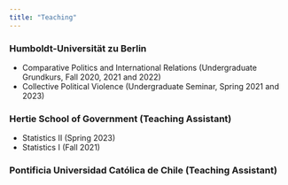 ```yaml
---
title: "Teaching"
---
```


### Humboldt-Universität zu Berlin

-   Comparative Politics and International Relations (Undergraduate Grundkurs, Fall 2020, 2021 and 2022)
-   Collective Political Violence (Undergraduate Seminar, Spring 2021 and 2023)

### Hertie School of Government (Teaching Assistant)

-   Statistics II (Spring 2023)
-   Statistics I (Fall 2021)

### Pontificia Universidad Católica de Chile (Teaching Assistant)
